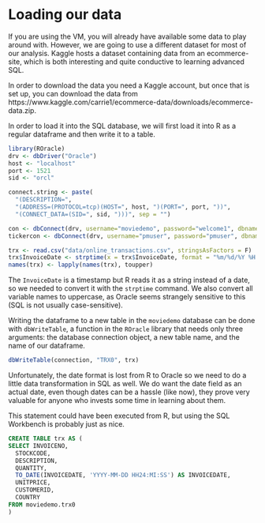 
# Loading our data {#loading-data}
If you are using the VM, you will already have available some data to play around with. However, we are going to use a different dataset for most of our analysis. Kaggle hosts a dataset containing data from an ecommerce-site, which is both interesting and quite conductive to learning advanced SQL.

In order to download the data you need a Kaggle account, but once that is set up, you can download the data from https://www.kaggle.com/carrie1/ecommerce-data/downloads/ecommerce-data.zip.

In order to load it into the SQL database, we will first load it into R as a regular dataframe and then write it to a table.

```r

library(ROracle)
drv <- dbDriver("Oracle")
host <- "localhost"
port <- 1521
sid <- "orcl"

connect.string <- paste(
  "(DESCRIPTION=",
  "(ADDRESS=(PROTOCOL=tcp)(HOST=", host, ")(PORT=", port, "))",
  "(CONNECT_DATA=(SID=", sid, ")))", sep = "")

con <- dbConnect(drv, username="moviedemo", password="welcome1", dbname=connect.string)
tickercon <- dbConnect(drv, username="pmuser", password="pmuser", dbname=connect.string)

```


```r
trx <- read.csv("data/online_transactions.csv", stringsAsFactors = F)
trx$InvoiceDate <- strptime(x = trx$InvoiceDate, format = "%m/%d/%Y %H:%M")
names(trx) <- lapply(names(trx), toupper)
```

The `InvoiceDate` is a timestamp but R reads it as a string instead of a date, so we needed to convert it with the `strptime` command. We also convert all variable names to uppercase, as Oracle seems strangely sensitive to this (SQL is not usually case-sensitive).

Writing the dataframe to a new table in the `moviedemo` database can be done with `dbWriteTable`, a function in the `ROracle` library that needs only three arguments: the database connection object, a new table name, and the name of our dataframe.

```r
dbWriteTable(connection, "TRX0", trx)
```

Unfortunately, the date format is lost from R to Oracle so we need to do a little data transformation in SQL as well. We do want the date field as an actual date, even though dates can be a hassle (like now), they prove very valuable for anyone who invests some time in learning about them.

This statement could have been executed from R, but using the SQL Workbench is probably just as nice.

```sql
CREATE TABLE trx AS (
SELECT INVOICENO, 
  STOCKCODE, 
  DESCRIPTION, 
  QUANTITY, 
  TO_DATE(INVOICEDATE, 'YYYY-MM-DD HH24:MI:SS') AS INVOICEDATE, 
  UNITPRICE, 
  CUSTOMERID,
  COUNTRY
FROM moviedemo.trx0
)
```
